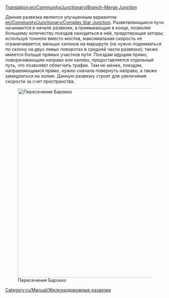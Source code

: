 [[Translation:en/Community/Junctionary/Branch-Merge Junction]]
{{ru/Community/Junctionary/Меню развязки}}

Данная развязка является улучшенным вариантом [[en/Community/Junctionary/Complex Star Junction]]. Разветвляющиеся пути начинаются в начале развязки, а примыкающие в конце, позволяя большему количеству поездов находиться в ней, предотвращая заторы; используя тоннели вместо мостов, максимальная скорость не ограничивается; меньше склонов на маршруте (не нужно подниматься по склону на двух левых поворотах в средней части развязки); также имеется больше прямых участков пути. Поездам идущим прямо, поворачивающим направо или налево, предоставляется отдельный путь, что позволяет облегчить трафик. Тем не менее, поездам, направляющимся прямо, нужно сначала повернуть направо, а также замедлиться на холме. Данную развязку строят для увеличения скорости за счет пространства.

[[File:en/Community/Junctionary/Branch-Merge Junction.png|none|thumb|600px|Пересечение Барокко]]

{{ru/Community/Junctionary/Критерии развязки|Дорогая|4|1|0|1|1|1|0|1|0|0|0||Сломанные поезда блокируют только один путь.|
*Одновременно может пропускать большое количество поездов.
*Очень резкие повороты, которые могут повлиять на скорость.
*Площадь: 19 x 19 клеток.
}}

[[Category:ru/Manual/Железнодорожные развязки]]